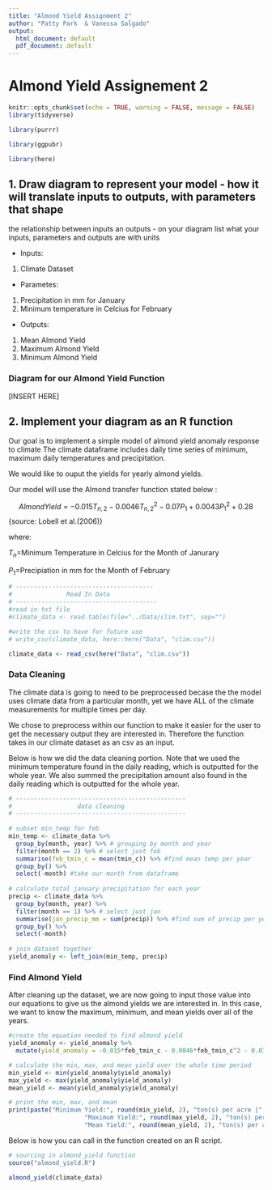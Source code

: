 ```yaml
---
title: "Almond Yield Assignment 2"
author: "Patty Park  & Vanessa Salgado"
output:
  html_document: default
  pdf_document: default
---
```


# Almond Yield Assignement 2 
```r
knitr::opts_chunk$set(echo = TRUE, warning = FALSE, message = FALSE)
library(tidyverse)

library(purrr)

library(ggpubr)

library(here)

```

## 1. Draw diagram to represent your model - how it will translate inputs to outputs, with parameters that shape

the relationship between inputs an outputs - on your diagram list what your inputs, parameters and outputs are with units

-   Inputs:

1.  Climate Dataset

-   Parametes:

1.  Precipitation in mm for January
2.  Minimum temperature in Celcius for February

-   Outputs:

1.  Mean Almond Yield
2.  Maximum Almond Yield
3.  Minimum Almond Yield

### Diagram for our Almond Yield Function

[INSERT HERE]

## 2. Implement your diagram as an R function

Our goal is to implement a simple model of almond yield anomaly response to climate The climate dataframe includes daily time series of minimum, maximum daily temperatures and precipitation.

We would like to ouput the yields for yearly almond yields.

Our model will use the Almond transfer function stated below :

$$Almond Yield = -0.015T_{n,2} - 0.0046T^2_{n,2} - 0.07P_1 + 0.0043P^2_1 + 0.28$$ {source: Lobell et al.(2006)}

where:

$T_n =$Minimum Temperature in Celcius for the Month of Janurary

$P_1 =$Precipiation in mm for the Month of February

```r
# --------------------------------------
#               Read In Data
# ---------------------------------------
#read in txt file
#climate_data <- read.table(file="../Data/clim.txt", sep="")

#write the csv to have for future use
# write_csv(climate_data, here::here("Data", "clim.csv"))

climate_data <- read_csv(here("Data", "clim.csv"))
```

### Data Cleaning

The climate data is going to need to be preprocessed becase the the model
uses climate data from a particular month, yet we have ALL of the climate measurements for multiple times per day.

We chose to preprocess within our function to make it easier for the user to get the necessary output they are interested in. Therefore the function takes in our climate dataset as an csv as an input.

Below is how we did the data cleaning portion. Note that we used the minimum temperature found in the daily reading, which is outputted for the whole year. We also summed the precipitation amount also found in the daily reading which is outputted for the whole year.

```r

# -----------------------------------------------
#                  data cleaning 
# -----------------------------------------------
  
# subset min_temp for feb 
min_temp <- climate_data %>% 
  group_by(month, year) %>% # grouping by month and year
  filter(month == 2) %>% # select just feb
  summarise(feb_tmin_c = mean(tmin_c)) %>% #find mean temp per year
  group_by() %>% 
  select(-month) #take our month from dataframe
  
# calculate total january precipitation for each year
precip <- climate_data %>%
  group_by(month, year) %>%
  filter(month == 1) %>% # select just jan
  summarise(jan_precip_mm = sum(precip)) %>% #find sum of precip per year
  group_by() %>% 
  select(-month)
  
# join dataset together
yield_anomaly <- left_join(min_temp, precip) 

```

### Find Almond Yield

After cleaning up the dataset, we are now going to input those value into our equations to give us the almond yields we are interested in. In this case, we want to know the maximum, minimum, and mean yields over all of the years.


```r
#create the equation needed to find almond yield
yield_anomaly <- yield_anomaly %>% 
  mutate(yield_anomaly = -0.015*feb_tmin_c - 0.0046*feb_tmin_c^2 - 0.07*jan_precip_mm + 0.0043*jan_precip_mm^2 + 0.28) # calc based on  equation from lobell et al. 2006

# calculate the min, max, and mean yield over the whole time period
min_yield <- min(yield_anomaly$yield_anomaly)
max_yield <- max(yield_anomaly$yield_anomaly)
mean_yield <- mean(yield_anomaly$yield_anomaly)

# print the min, max, and mean
print(paste("Minimum Yield:", round(min_yield, 2), "ton(s) per acre |",
                     "Maximum Yield:", round(max_yield, 2), "ton(s) per acre |",
                     "Mean Yield:", round(mean_yield, 2), "ton(s) per acre"))

```

Below is how you can call in the function created on an R script.
```r
# sourcing in almond_yield function
source("almond_yield.R")

almond_yield(climate_data)
```
